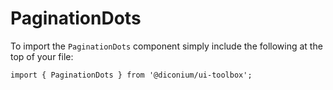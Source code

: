 
<Meta of={PaginationDotsStories} />

# PaginationDots

To import the `PaginationDots` component simply include the following at the top of your file:

```
import { PaginationDots } from '@diconium/ui-toolbox';
```

<Canvas of={PaginationDotsStories.Default} />

<Canvas of={PaginationDotsStories.CurrentStep} />

<Canvas of={PaginationDotsStories.WithAction} />

<Canvas of={PaginationDotsStories.Disabled} />
